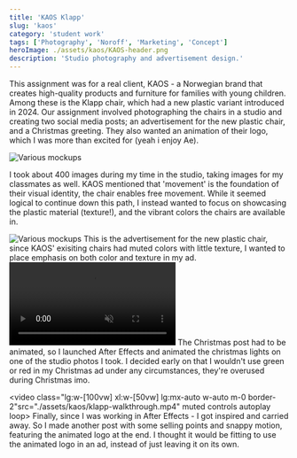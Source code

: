 ```yaml
---
title: 'KAOS Klapp'
slug: 'kaos'
category: 'student work'
tags: ['Photography', 'Noroff', 'Marketing', 'Concept']
heroImage: ./assets/kaos/KAOS-header.png
description: 'Studio photography and advertisement design.'
---
```


This assignment was for a real client, KAOS - a Norwegian brand that creates high-quality products and furniture for families with young children. Among these is the Klapp chair, which had a new plastic variant introduced in 2024. Our assignment involved photographing the chairs in a studio and creating two social media posts; an advertisement for the new plastic chair, and a Christmas greeting.
They also wanted an animation of their logo, which I was more than excited for (yeah i enjoy Ae).

<Image src={kaosphotos} alt="Various mockups" class="lg:w-[100vw] xl:w-[100vw] lg:mx-auto w-auto m-0 border-2" />

I took about 400 images during my time in the studio, taking images for my classmates as well. KAOS mentioned that 'movement' is the foundation of their visual identity, the chair enables free movement. While it seemed logical to continue down this path,
I instead wanted to focus on showcasing the plastic material (texture!), and the vibrant colors the chairs are available in.

<Image src={klappAd} alt="Various mockups" class="lg:w-[60vw] xl:w-[40vw] lg:mx-auto w-auto m-0 border-2" />
This is the advertisement for the new plastic chair, since KAOS' exisiting chairs had muted colors with little texture, I wanted to place emphasis on both color and texture in my ad.
<video class="lg:w-[100vw] xl:w-[30vw] lg:mx-auto w-auto m-0 border-2"src="./assets/kaos/xmas-16-9-text-under.mp4" muted controls autoplay loop></video>
The Christmas post had to be animated, so I launched After Effects and animated the christmas lights on one of the studio photos I took. I decided early on that I wouldn't use green or red in my Christmas ad under any circumstances, they're overused during Christmas imo.

<video class="lg:w-[100vw] xl:w-[50vw] lg:mx-auto w-auto m-0 border-2"src="./assets/kaos/klapp-walkthrough.mp4" muted controls autoplay loop></video>
Finally, since I was working in After Effects - I got inspired and carried away. So I made another post with some selling points and snappy motion, featuring the animated logo at the end. I thought it would be fitting to use the animated logo in an ad, instead of just leaving it on its own.
